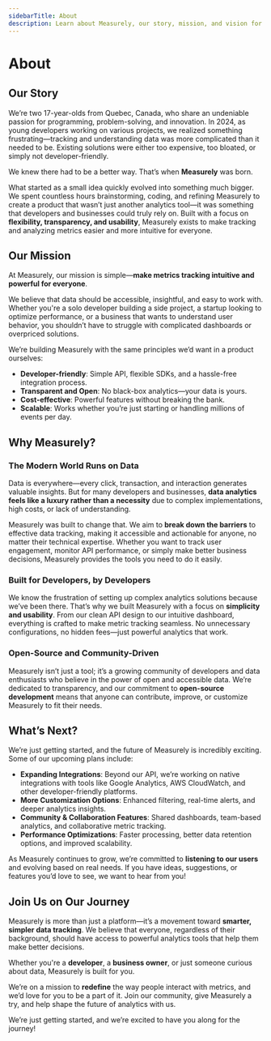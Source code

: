 ```yaml
---
sidebarTitle: About
description: Learn about Measurely, our story, mission, and vision for the future of data tracking.
---
```


# About

## Our Story

We’re two 17-year-olds from Quebec, Canada, who share an undeniable passion for programming, problem-solving, and innovation. In 2024, as young developers working on various projects, we realized something frustrating—tracking and understanding data was more complicated than it needed to be. Existing solutions were either too expensive, too bloated, or simply not developer-friendly.

We knew there had to be a better way. That’s when **Measurely** was born.

What started as a small idea quickly evolved into something much bigger. We spent countless hours brainstorming, coding, and refining Measurely to create a product that wasn’t just another analytics tool—it was something that developers and businesses could truly rely on. Built with a focus on **flexibility, transparency, and usability**, Measurely exists to make tracking and analyzing metrics easier and more intuitive for everyone.

## Our Mission

At Measurely, our mission is simple—**make metrics tracking intuitive and powerful for everyone**.

We believe that data should be accessible, insightful, and easy to work with. Whether you're a solo developer building a side project, a startup looking to optimize performance, or a business that wants to understand user behavior, you shouldn’t have to struggle with complicated dashboards or overpriced solutions.

We’re building Measurely with the same principles we’d want in a product ourselves:

- **Developer-friendly**: Simple API, flexible SDKs, and a hassle-free integration process.
- **Transparent and Open**: No black-box analytics—your data is yours.
- **Cost-effective**: Powerful features without breaking the bank.
- **Scalable**: Works whether you’re just starting or handling millions of events per day.

## Why Measurely?

### The Modern World Runs on Data

Data is everywhere—every click, transaction, and interaction generates valuable insights. But for many developers and businesses, **data analytics feels like a luxury rather than a necessity** due to complex implementations, high costs, or lack of understanding.

Measurely was built to change that. We aim to **break down the barriers** to effective data tracking, making it accessible and actionable for anyone, no matter their technical expertise. Whether you want to track user engagement, monitor API performance, or simply make better business decisions, Measurely provides the tools you need to do it easily.

### Built for Developers, by Developers

We know the frustration of setting up complex analytics solutions because we’ve been there. That’s why we built Measurely with a focus on **simplicity and usability**. From our clean API design to our intuitive dashboard, everything is crafted to make metric tracking seamless. No unnecessary configurations, no hidden fees—just powerful analytics that work.

### Open-Source and Community-Driven

Measurely isn’t just a tool; it’s a growing community of developers and data enthusiasts who believe in the power of open and accessible data. We’re dedicated to transparency, and our commitment to **open-source development** means that anyone can contribute, improve, or customize Measurely to fit their needs.

## What’s Next?

We’re just getting started, and the future of Measurely is incredibly exciting. Some of our upcoming plans include:

- **Expanding Integrations**: Beyond our API, we’re working on native integrations with tools like Google Analytics, AWS CloudWatch, and other developer-friendly platforms.
- **More Customization Options**: Enhanced filtering, real-time alerts, and deeper analytics insights.
- **Community & Collaboration Features**: Shared dashboards, team-based analytics, and collaborative metric tracking.
- **Performance Optimizations**: Faster processing, better data retention options, and improved scalability.

As Measurely continues to grow, we’re committed to **listening to our users** and evolving based on real needs. If you have ideas, suggestions, or features you’d love to see, we want to hear from you!

## Join Us on Our Journey

Measurely is more than just a platform—it’s a movement toward **smarter, simpler data tracking**. We believe that everyone, regardless of their background, should have access to powerful analytics tools that help them make better decisions.

Whether you're a **developer**, a **business owner**, or just someone curious about data, Measurely is built for you.

We’re on a mission to **redefine** the way people interact with metrics, and we’d love for you to be a part of it. Join our community, give Measurely a try, and help shape the future of analytics with us.

We’re just getting started, and we’re excited to have you along for the journey!
